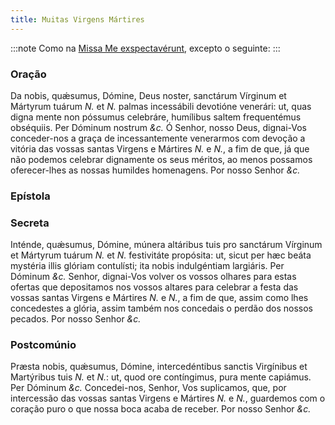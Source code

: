```yaml
---
title: Muitas Virgens Mártires
---
```


:::note
Como na [Missa Me exspectavérunt](./18virgensmartires2), excepto o seguinte:
:::


### Oração

<div class="grid grid-cols-2 gap-5">
  <span class="text-justify">
    Da nobis, quǽsumus, Dómine, Deus noster, sanctárum Vírginum et Mártyrum
    tuárum <em>N. </em>et <em>N. </em>palmas incessábili devotióne venerári: ut,
    quas digna mente non póssumus celebráre, humílibus saltem frequentémus
    obséquiis. Per Dóminum nostrum <em>&c.</em>
  </span>
  <span class="text-justify">
    Ó Senhor, nosso Deus, dignai-Vos conceder-nos a graça de incessantemente
    venerarmos com devoção a vitória das vossas santas Virgens e Mártires
    <em>N. </em>e <em>N.</em>, a fim de que, já que não podemos celebrar dignamente
    os seus méritos, ao menos possamos oferecer-lhes as nossas humildes homenagens.
    Por nosso Senhor <em>&c.</em>
  </span>
</div>

### Epístola

<LinkCard
  title="Epístola Virgens Mártires"
  href="/missal/comum/21virgemnaomartir2#epístola"
/>

### Secreta

<div class="grid grid-cols-2 gap-5">
  <span class="text-justify">
    Inténde, quǽsumus, Dómine, múnera altáribus tuis pro sanctárum Vírginum et
    Mártyrum tuárum <em>N. </em>et <em>N. </em>festivitáte propósita: ut, sicut
    per hæc beáta mystéria illis glóriam contulísti; ita nobis indulgéntiam
    largiáris. Per Dóminum <em>&c.</em>
  </span>
  <span class="text-justify">
    Senhor, dignai-Vos volver os vossos olhares para estas ofertas que
    depositamos nos vossos altares para celebrar a festa das vossas santas
    Virgens e Mártires <em>N. </em>e <em>N.</em>, a fim de que, assim como lhes
    concedestes a glória, assim também nos concedais o perdão dos nossos
    pecados. Por nosso Senhor <em>&c.</em>
  </span>
</div>

### Postcomúnio

<div class="grid grid-cols-2 gap-5">
  <span class="text-justify">
    Præsta nobis, quǽsumus, Dómine, intercedéntibus sanctis Virgínibus et
    Martýribus tuis <em>N. </em>et <em>N.</em>: ut, quod ore contíngimus, pura
    mente capiámus. Per Dóminum <em>&c.</em>
  </span>
  <span class="text-justify">
    Concedei-nos, Senhor, Vos suplicamos, que, por intercessão das vossas santas
    Virgens e Mártires <em>N. </em>e <em>N.</em>, guardemos com o coração puro o
    que nossa boca acaba de receber. Por nosso Senhor <em>&c.</em>
  </span>
</div>
